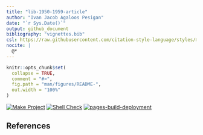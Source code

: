```yaml
---
title: "lib-1950-1959-article"
author: "Ivan Jacob Agaloos Pesigan"
date: "`r Sys.Date()`"
output: github_document
bibliography: "vignettes.bib"
csl: https://raw.githubusercontent.com/citation-style-language/styles/master/apa.csl
nocite: |
  @*
---
```


<!-- README.md is generated from .setup/readme/README.Rmd. Please edit that file -->

```r
knitr::opts_chunk$set(
  collapse = TRUE,
  comment = "#>",
  fig.path = "man/figures/README-",
  out.width = "100%"
)
```

<!-- badges: start -->
[![Make Project](https://github.com/ijapesigan/lib-1950-1959-article/actions/workflows/make.yml/badge.svg)](https://github.com/ijapesigan/lib-1950-1959-article/actions/workflows/make.yml)
[![Shell Check](https://github.com/ijapesigan/lib-1950-1959-article/actions/workflows/shellcheck.yml/badge.svg)](https://github.com/ijapesigan/lib-1950-1959-article/actions/workflows/shellcheck.yml)
[![pages-build-deployment](https://github.com/ijapesigan/lib-1950-1959-article/actions/workflows/pages/pages-build-deployment/badge.svg)](https://github.com/ijapesigan/lib-1950-1959-article/actions/workflows/pages/pages-build-deployment)
<!-- badges: end -->

## References
